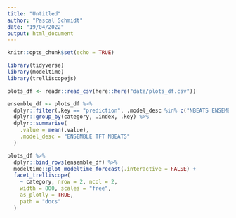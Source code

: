 ```yaml
---
title: "Untitled"
author: "Pascal Schmidt"
date: "19/04/2022"
output: html_document
---
```


```r
knitr::opts_chunk$set(echo = TRUE)

library(tidyverse)
library(modeltime)
library(trelliscopejs)
```

```r
plots_df <- readr::read_csv(here::here("data/plots_df.csv"))

ensemble_df <- plots_df %>% 
  dplyr::filter(.key == "prediction", .model_desc %in% c("NBEATS ENSEMBLE", "TFT")) %>% 
  dplyr::group_by(category, .index, .key) %>% 
  dplyr::summarise(
    .value = mean(.value),
    .model_desc = "ENSEMBLE TFT NBEATS"
  )

plots_df %>% 
  dplyr::bind_rows(ensemble_df) %>% 
  modeltime::plot_modeltime_forecast(.interactive = FALSE) + 
  facet_trelliscope(
    ~ category, nrow = 2, ncol = 2, 
    width = 800, scales = "free",
    as_plotly = TRUE,
    path = "docs"
  )
```

